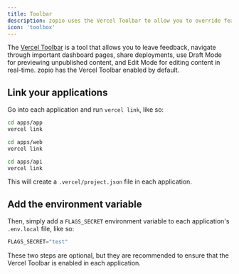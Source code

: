 ```yaml
---
title: Toolbar
description: zopio uses the Vercel Toolbar to allow you to override feature flags in development.
icon: 'toolbox'
---
```


The [Vercel Toolbar](https://vercel.com/docs/workflow-collaboration/vercel-toolbar) is a tool that allows you to leave feedback, navigate through important dashboard pages, share deployments, use Draft Mode for previewing unpublished content, and Edit Mode for editing content in real-time. zopio has the Vercel Toolbar enabled by default.

## Link your applications

Go into each application and run `vercel link`, like so:

<CodeGroup>

```sh Terminal
cd apps/app
vercel link
```

```sh Terminal
cd apps/web
vercel link
```

```sh Terminal
cd apps/api
vercel link
```

</CodeGroup>

This will create a `.vercel/project.json` file in each application.

## Add the environment variable

Then, simply add a `FLAGS_SECRET` environment variable to each application's `.env.local` file, like so:

```js .env.local
FLAGS_SECRET="test"
```

These two steps are optional, but they are recommended to ensure that the Vercel Toolbar is enabled in each application.